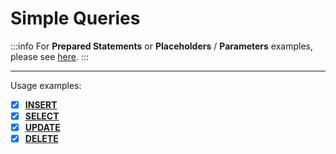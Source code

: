 # Simple Queries

:::info
For **Prepared Statements** or **Placeholders** / **Parameters** examples, please see [here](/docs/examples/prepared-statements).
:::

---

Usage examples:

- [x] [**INSERT**](/docs/examples/queries/insert)
- [x] [**SELECT**](/docs/examples/queries/select)
- [x] [**UPDATE**](/docs/examples/queries/update)
- [x] [**DELETE**](/docs/examples/queries/delete)

